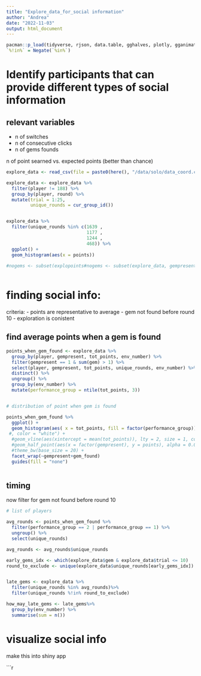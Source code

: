 ```yaml
---
title: "Explore_data_for_social information"
author: "Andrea"
date: "2022-11-03"
output: html_document
---
```



```r
pacman::p_load(tidyverse, rjson, data.table, gghalves, plotly, gganimate, av, colorspace, here)
`%!in%` = Negate(`%in%`)
```


# Identify participants that can provide different types of social information

## relevant variables

- n of switches
- n of consecutive clicks
- n of gems founds

n of point searned vs. expected points (better than chance)

```r

explore_data <- read_csv(file = paste0(here(), "/data/solo/data_coord.csv"))

explore_data <- explore_data %>%
  filter(player != 188) %>%
  group_by(player, round) %>%
  mutate(trial = 1:25,
         unique_rounds = cur_group_id())


explore_data %>%
  filter(unique_rounds %in% c(1639 ,
                              1177 ,
                              1244 ,         
                              468)) %>%
  ggplot() +
  geom_histogram(aes(x = points))
  
#nogems <- subset(explopoints#nogems <- subset(explore_data, gempresent == 0)



```


# finding social info:

criteria:
- points are representative to average
- gem not found before round 10
- exploration is conistent



## find average points when a gem is found
```r

points_when_gem_found <- explore_data %>% 
  group_by(player, gempresent, tot_points, env_number) %>% 
  filter(gempresent == 1 & sum(gem) > 1) %>% 
  select(player, gempresent, tot_points, unique_rounds, env_number) %>% 
  distinct() %>% 
  ungroup() %>% 
  group_by(env_number) %>% 
  mutate(performance_group = ntile(tot_points, 3))


# distribution of point when gem is found

points_when_gem_found %>% 
  ggplot() +
  geom_histogram(aes( x = tot_points, fill = factor(performance_group)), binwidth = 40)+
 #, color = "white") +
  #geom_vline(aes(xintercept = mean(tot_points)), lty = 2, size = 1, color = 'black') + 
  #geom_half_point(aes(x = factor(gempresent), y = points), alpha = 0.02) +
  #theme_bw(base_size = 20) +
  facet_wrap(~gempresent+gem_found)
  guides(fill = "none")



```

## timing

now filter for gem not found before round 10

```r
# list of players 

avg_rounds <- points_when_gem_found %>% 
  filter(performance_group == 2 | performance_group == 1) %>% 
  ungroup() %>% 
  select(unique_rounds)

avg_rounds <- avg_rounds$unique_rounds

early_gems_idx <- which(explore_data$gem & explore_data$trial <= 10)
round_to_exclude <- unique(explore_data$unique_rounds[early_gems_idx])


late_gems <- explore_data %>% 
  filter(unique_rounds %in% avg_rounds)%>% 
  filter(unique_rounds %!in% round_to_exclude)

how_may_late_gems <- late_gems%>% 
  group_by(env_number) %>% 
  summarise(sum = n())

```

# visualize social info

make this into shiny app

```r
